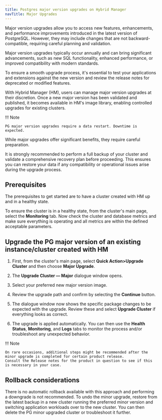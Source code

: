 ```yaml
---
title: Postgres major version upgrades on Hybrid Manager
navTitle: Major Upgrades
---
```



Major version upgrades allow you to access new features, enhancements, and performance improvements introduced in the latest version of PostgreSQL. However, they may include changes that are not backward-compatible, requiring careful planning and validation.

Major version upgrades typically occur annually and can bring significant advancements, such as new SQL functionality, enhanced performance, or improved compatibility with modern standards.

To ensure a smooth upgrade process, it's essential to test your applications and extensions against the new version and review the release notes for deprecated or modified features.

With Hybrid Manager (HM), users can manage major version upgrades at their discretion. Once a new major version has been validated and published, it becomes available in HM's image library, enabling controlled upgrades for existing clusters.

!!! Note

    PG major version upgrades require a data restart. Downtime is expected.

While major upgrades offer significant benefits, they require careful preparation. 

It is strongly recommended to perform a full backup of your cluster and validate a comprehensive recovery plan before proceeding. 
This ensures you can restore your data if any compatibility or operational issues arise during the upgrade process.

## Prerequisites

The prerequisites to get started are to have a cluster created with HM up and in a healthy state.

To ensure the cluster is in a healthy state, from the cluster's main page, select the **Monitoring** tab.
Now check the cluster and database metrics and make sure everything is operating and all metrics are within the defined acceptable parameters.

## Upgrade the PG major version of an existing instance/cluster created with HM

1.  First, from the cluster's main page, select **Quick Action>Upgrade Cluster** and then choose **Major Upgrade**.

1.  The **Upgrade Cluster &mdash; Major** dialogue window opens.

1.  Select your preferred new major version image.

1.  Review the upgrade path and confirm by selecting the **Continue** button.

1. The dialogue window now shows the specific package changes to be expected with the upgrade.
   Review these and select **Upgrade Cluster** if everything looks as correct.

1.  The upgrade is applied automatically. 
    You can then use the **Health Status**, **Monitoring**, and **Logs** tabs to monitor the process and/or troubleshoot any unexpected behavior.

!!! Note

    On rare occasions, additional steps might be recommended after the minor upgrade is completed for certain product release. 
    Consult the Release notes for the product in question to see if this is necessary in your case.

## Rollback considerations

There is no automatic rollback available with this approach and performing a downgrade is not recommended. 
To undo the minor upgrade, restore from the latest backup in a new cluster running the preferred minor version and switching application workloads over to the new cluster.
You can then delete the PG minor upgraded cluster or troubleshoot it further.
